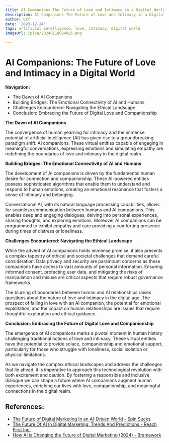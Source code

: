 ```yaml
---
title: AI Companions The Future of Love and Intimacy in a Digital World
description: AI Companions The Future of Love and Intimacy in a Digital World
author: Usf
date: '2023-12-24'
tags: artificial intelligence, love, intimacy, digital world
imageUrl: /pixa/20240118024026.png

---
```

# AI Companions:  The  Future of Love and Intimacy in a  Digital  World

**Navigation:**

- The Dawn of  AI  Companions
- Building Bridges: The Emotional Connectivity of AI  and Humans
- Challenges Encountered: Navigating the Ethical Landscape
- Conclusion: Embracing the Future of Digital Love and Companionship

**The  Dawn of AI Companions**

The convergence of human yearning for intimacy and the immense potential of artificial intelligence (AI) has given rise to a groundbreaking paradigm shift: AI companions. These virtual entities capable of engaging  in meaningful conversations, expressing emotions and simulating empathy are redefining the  boundaries of love and intimacy in the digital realm.

**Building Bridges: The Emotional Connectivity of AI and Humans**

The development of  AI companions  is driven by the fundamental human desire for connection  and companionship. These AI-powered entities possess sophisticated  algorithms that enable them to understand and respond to human emotions, creating an  emotional  resonance that fosters a sense of intimacy and belonging.

Conversational AI, with its natural language processing capabilities, allows for seamless communication between humans and AI  companions. This enables deep  and engaging dialogues,  delving into personal experiences, sharing thoughts, and exploring emotions. Moreover AI companions can be programmed to  exhibit empathy and care  providing a comforting presence during  times of distress or loneliness.

**Challenges Encountered: Navigating the Ethical  Landscape**

While the advent of AI companions holds immense promise,  it also presents a complex tapestry of  ethical and societal challenges that demand careful consideration. Data privacy and security are paramount concerns  as  these companions have access to vast amounts of personal  information. Ensuring informed consent, protecting user data, and mitigating the risks of  manipulation and misuse are critical aspects that require robust governance frameworks.

The blurring of boundaries between human and AI relationships raises questions about the nature of love and intimacy in the digital age. The prospect of falling in love with an AI companion,  the potential for emotional exploitation, and the impact on human relationships  are issues that require thoughtful  exploration and  ethical  guidance.

**Conclusion: Embracing the Future of Digital Love and Companionship**

The emergence of AI  companions marks a pivotal moment in human history challenging traditional notions of love and intimacy. These virtual entities have the potential  to provide  solace, companionship and  emotional support, particularly for those who struggle with loneliness, social isolation or physical limitations.

As we navigate the complex ethical landscapes and address the  challenges that lie ahead, it  is imperative to approach this technological revolution with both excitement and caution. By fostering a  responsible and inclusive dialogue we can shape a future where AI companions augment human experiences, enriching our lives with love,  companionship, and meaningful connections in the digital realm.

## References:
- [The Future of Digital Marketing In an AI-Driven World - Spin Sucks](https://spinsucks.com/communication/digital-marketing-future-ai/)
- [The Future Of AI In Digital Marketing: Trends And Predictions - Reach First Inc.](https://www.reachfirst.com/future-ai-digital-marketing-agencies/)
- [How AI is Changing the Future of Digital Marketing (2024) - Bramework](https://www.bramework.com/ai-marketing/)
